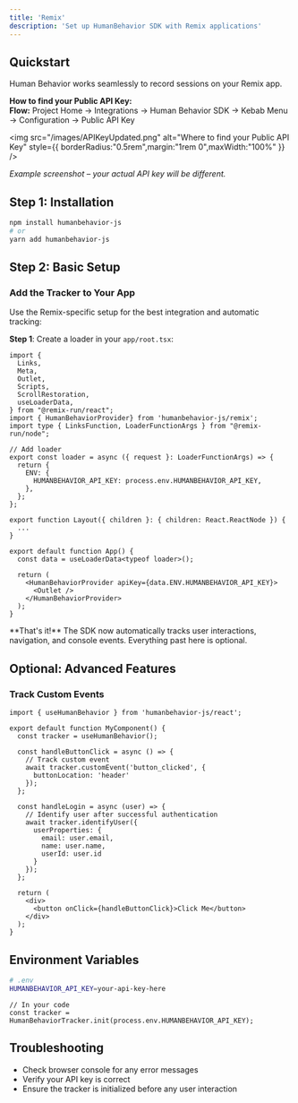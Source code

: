 ```yaml
---
title: 'Remix'
description: 'Set up HumanBehavior SDK with Remix applications'
---
```

## Quickstart

Human Behavior works seamlessly to record sessions on your Remix app.

<Expandable title="How to get your API Key">
<Info>
  <strong>How to find your Public API Key:</strong><br/>
  <b>Flow:</b> Project Home → Integrations → Human Behavior SDK → Kebab Menu → Configuration → Public API Key
</Info>

<img
  src="/images/APIKeyUpdated.png"
  alt="Where to find your Public API Key"
  style={{ borderRadius:"0.5rem",margin:"1rem 0",maxWidth:"100%" }}
/>

<p style={{ fontSize: '0.95em', color: '#888', marginTop: '-0.5rem', marginBottom: '1.5rem' }}><em>Example screenshot – your actual API key will be different.</em></p>
</Expandable>

## Step 1: Installation

```bash
npm install humanbehavior-js
# or
yarn add humanbehavior-js
```

## Step 2: Basic Setup

### Add the Tracker to Your App

Use the Remix-specific setup for the best integration and automatic tracking:

**Step 1**: Create a loader in your `app/root.tsx`:

```tsx
import {
  Links,
  Meta,
  Outlet,
  Scripts,
  ScrollRestoration,
  useLoaderData,
} from "@remix-run/react";
import { HumanBehaviorProvider} from 'humanbehavior-js/remix';
import type { LinksFunction, LoaderFunctionArgs } from "@remix-run/node";

// Add loader
export const loader = async ({ request }: LoaderFunctionArgs) => {
  return {
    ENV: {
      HUMANBEHAVIOR_API_KEY: process.env.HUMANBEHAVIOR_API_KEY,
    },
  };
};

export function Layout({ children }: { children: React.ReactNode }) {
  ...
}

export default function App() {
  const data = useLoaderData<typeof loader>();
  
  return (
    <HumanBehaviorProvider apiKey={data.ENV.HUMANBEHAVIOR_API_KEY}>
      <Outlet />
    </HumanBehaviorProvider>
  );
}
```

<Note>
  **That's it!** The SDK now automatically tracks user interactions, navigation, and console events. Everything past here is optional.
</Note>

## Optional: Advanced Features

### Track Custom Events

```tsx
import { useHumanBehavior } from 'humanbehavior-js/react';

export default function MyComponent() {
  const tracker = useHumanBehavior();

  const handleButtonClick = async () => {
    // Track custom event
    await tracker.customEvent('button_clicked', {
      buttonLocation: 'header'
    });
  };

  const handleLogin = async (user) => {
    // Identify user after successful authentication
    await tracker.identifyUser({
      userProperties: {
        email: user.email,
        name: user.name,
        userId: user.id
      }
    });
  };

  return (
    <div>
      <button onClick={handleButtonClick}>Click Me</button>
    </div>
  );
}
```

## Environment Variables

```bash
# .env
HUMANBEHAVIOR_API_KEY=your-api-key-here
```

```tsx
// In your code
const tracker = HumanBehaviorTracker.init(process.env.HUMANBEHAVIOR_API_KEY);
```

## Troubleshooting

- Check browser console for any error messages
- Verify your API key is correct
- Ensure the tracker is initialized before any user interaction 